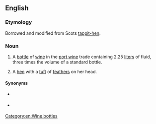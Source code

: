 {{also|tappit-hen}}
==English==

===Etymology===
Borrowed and modified from Scots [[tappit-hen]].

===Noun===
{{en-noun|head=[[tappit]] [[hen]]}}
# {{lb|en|rare}} A [[bottle]] of [[wine]] in the [[port wine]] trade containing 2.25 [[liter]]s of fluid, three times the volume of a standard bottle.
# {{lb|en|Scotland}} A [[hen]] with a [[tuft]] of [[feather]]s on her head.
#: {{rfquotek|Jamieson}}

====Synonyms====
* {{sense|bottle}} {{l|en|Marie Jeanne}}
* {{sense|bottle}} {{l|en|tregnum}}

[[Category:en:Wine bottles]]